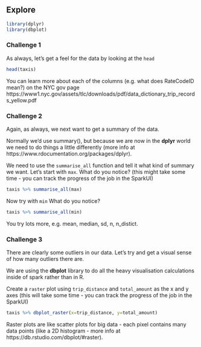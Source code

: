 ## Explore
```r
library(dplyr)
library(dbplot)
```

### Challenge 1
As always, let's get a feel for the data by looking at the `head`
```r
head(taxis)
```
You can learn more about each of the columns (e.g. what does RateCodeID mean?) on the NYC gov page https://www1.nyc.gov/assets/tlc/downloads/pdf/data_dictionary_trip_records_yellow.pdf

### Challenge 2
Again, as always, we next want to get a summary of the data.

Normally we'd use summary(), but because we are now in the **dplyr** world we need to do things a little differently (more info at https://www.rdocumentation.org/packages/dplyr).

We need to use the `summarise_all` function and tell it what kind of summary we want. Let's start with  `max`. What do you notice? (this might take some time - you can track the progress of the job in the SparkUI)
```r
taxis %>% summarise_all(max)
```

Now try with `min` What do you notice?
```r
taxis %>% summarise_all(min)
```
You try lots more, e.g. mean, median, sd, n, n_distict.

### Challenge 3
There are clearly some outliers in our data. Let's try and get a visual sense of how many outliers there are.

We are using the **dbplot** library to do all the heavy visualisation calculations inside of spark rather than in R.

Create a `raster` plot using `trip_distance` and `total_amount` as the x and y axes (this will take some time - you can track the progress of the job in the SparkUI)
```r
taxis %>% dbplot_raster(x=trip_distance, y=total_amount)
```
Raster plots are like scatter plots for big data -  each pixel contains many data points (like a 2D histogram - more info at https://db.rstudio.com/dbplot/#raster).
